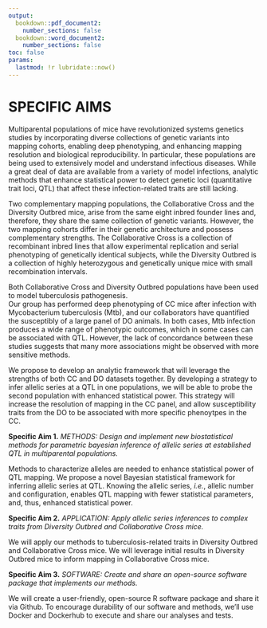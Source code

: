 ```yaml
---
output: 
  bookdown::pdf_document2:  
    number_sections: false
  bookdown::word_document2:  
    number_sections: false
toc: false
params:
  lastmod: !r lubridate::now()  
---
```



# SPECIFIC AIMS

Multiparental populations of mice have revolutionized systems genetics studies by incorporating
diverse collections of genetic variants into mapping cohorts, enabling deep phenotyping, and enhancing 
mapping resolution and biological reproducibility. 
In particular, these populations are being used to extensively model and understand infectious diseases. 
While a 
great deal of data are available from a variety of model infections, analytic methods that enhance statistical 
power to detect genetic loci (quantitative trait loci, QTL) that affect these infection-related traits are still lacking.

Two complementary mapping populations, the
Collaborative Cross and the Diversity Outbred mice, arise from the same eight inbred 
founder lines and, therefore, they share the same collection of genetic variants. However, the two mapping cohorts 
differ in their genetic architecture and possess complementary strengths. The Collaborative Cross is a collection of 
recombinant inbred lines that allow experimental replication and serial phenotyping of 
genetically identical subjects, while the 
Diversity Outbred is a collection of highly heterozygous and genetically unique 
mice with small recombination intervals.

Both Collaborative Cross and Diversity Outbred populations have been used to model tuberculosis pathogenesis.  
Our group has performed deep 
phenotyping of CC mice after infection with Mycobacterium tuberculosis (Mtb), and our collaborators have quantified 
the susceptibly of a large panel of DO animals. In both cases, Mtb infection produces a wide range of phenotypic 
outcomes, which in some cases can be associated with QTL.  However, the lack of concordance between these studies 
suggests that many more associations might be observed with more sensitive methods.

We propose to develop an analytic framework that will leverage the strengths of both CC and DO datasets together. 
By developing a strategy to infer allelic series at a QTL in one populations, we will be able to probe the second 
population with enhanced statistical power.  This strategy will increase the resolution of mapping in the CC panel, 
and allow susceptibility traits from the DO to be associated with more specific phenoytpes in the CC.  






**Specific Aim 1.** *METHODS: Design and implement new biostatistical methods for parametric bayesian inference of allelic series at established QTL in multiparental populations.* 

Methods to characterize alleles are needed to enhance statistical power of QTL mapping.
We propose a novel Bayesian statistical framework for inferring allelic series at QTL. Knowing the allelic series, 
*i.e.*, allelic number and configuration, enables QTL mapping with fewer statistical parameters, and, thus, enhanced 
statistical power.


**Specific Aim 2.** *APPLICATION: Apply allelic series inferences to complex traits from Diversity Outbred and Collaborative Cross mice.* 

We will apply our 
methods to tuberculosis-related traits in Diversity Outbred and Collaborative Cross 
mice. We will leverage initial results in Diversity Outbred mice to inform mapping in Collaborative Cross mice.

**Specific Aim 3.** *SOFTWARE: Create and share an open-source software package that implements our methods.* 

We will create a user-friendly, open-source R software package and share it via Github. 
To encourage durability of our software and methods, we'll use Docker and Dockerhub
to execute and share our analyses and tests. 
